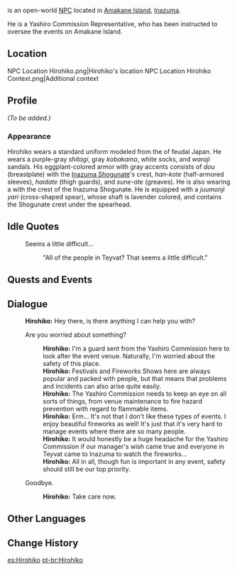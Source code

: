 {{Meta
<!-- REMOVE THIS TEMPLATE AFTER ADDING MISSING INFO -->
|missing_NPC_profile  = yes
}}
{{Character Infobox
|type             = Open-World NPC
|image            = NPC Hirohiko.png
|realname         = 
|region           = Inazuma
|location         = Inazuma
|affiliation      = Yashiro Commission
|title            = Yashiro Commission Representative
|voiceEN          = 
|voiceCN          = 
|voiceJP          = 
|dialoguereward   = 
}}
{{Lang|'''Hirohiko'''|ja=博彦|ja_rm=Hirohiko}} is an open-world [[NPC]] located in [[Amakane Island]], [[Inazuma]].

He is a Yashiro Commission Representative, who has been instructed to oversee the events on Amakane Island.

==Location==
<gallery>
NPC Location Hirohiko.png|Hirohiko's location
NPC Location Hirohiko Context.png|Additional context
</gallery>

==Profile==
<!--detailed story/lore information goes here-->
''(To be added.)''

===Appearance===
Hirohiko wears a standard uniform modeled from the {{Lang|''ashigaru''|ja=足軽}} of feudal Japan. He wears a purple-gray ''shitagi'', gray ''kobakama'', white socks, and ''waraji'' sandals. His eggplant-colored armor with gray accents consists of ''dou'' (breastplate) with the [[Inazuma Shogunate]]'s crest, ''han-kote'' (half-armored sleeves), ''haidate'' (thigh guards), and ''sune-ate'' (greaves). He is also wearing a {{Lang|''jingasa''|ja=陣笠}} with the crest of the Inazuma Shogunate. He is equipped with a ''juumonji yari'' (cross-shaped spear), whose shaft is lavender colored, and contains the Shogunate crest under the spearhead.

==Idle Quotes==
{{Dialogue Start}}
: {{DIcon|Idle}} Seems a little difficult...
:: {{A|VO Hirohiko 01.ogg}} "All of the people in Teyvat? That seems a little difficult."
{{Dialogue End}}

==Quests and Events==
{{Quests and Events}}

==Dialogue==
{{Dialogue Start}}
:'''Hirohiko:''' Hey there, is there anything I can help you with?
:{{DIcon}} Are you worried about something?
::'''Hirohiko:''' I'm a guard sent from the Yashiro Commission here to look after the event venue. Naturally, I'm worried about the safety of this place.
::'''Hirohiko:''' Festivals and Fireworks Shows here are always popular and packed with people, but that means that problems and incidents can also arise quite easily.
::'''Hirohiko:''' The Yashiro Commission needs to keep an eye on all sorts of things, from venue maintenance to fire hazard prevention with regard to flammable items.
::'''Hirohiko:''' Erm... It's not that I don't like these types of events. I enjoy beautiful fireworks as well! It's just that it's very hard to manage events where there are so many people.
::'''Hirohiko:''' It would honestly be a huge headache for the Yashiro Commission if our manager's wish came true and everyone in Teyvat came to Inazuma to watch the fireworks...
::'''Hirohiko:''' All in all, though fun is important in any event, safety should still be our top priority.
:{{DIcon}} Goodbye.
::'''Hirohiko:''' Take care now.
{{Dialogue End}}

==Other Languages==
{{Other Languages
|default_hidden = 1
|en      = Hirohiko
|zhs     = 博彦
|zhs_rm  = Bóyàn
|zht     = 博彦
|zht_rm  = Bóyàn
|ja      = 博彦
|ja_rm   = Hirohiko
|ko      = 히로히코
|es      = Hirohiko
|fr      = Hirohiko
|ru      = Хирохико
|th      = Hirohiko
|vi      = Hirohiko
|de      = Hirohiko
|id      = Hirohiko
|pt      = Hirohiko
|tr      = Hirohiko
|it      = Hirohiko
}}

==Change History==
{{Change History|2.0}}
<!--
==References==
{{Reflist}}-->

[[es:Hirohiko]]
[[pt-br:Hirohiko]]